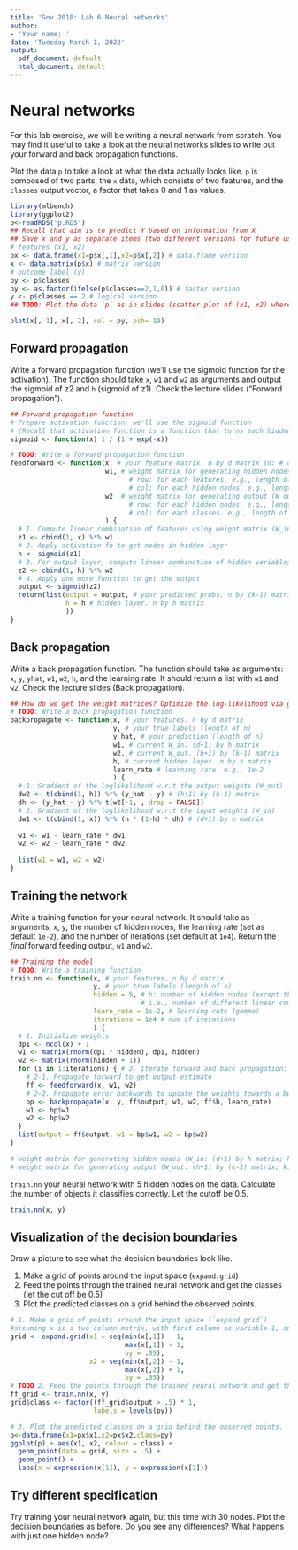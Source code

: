 ```yaml
---
title: 'Gov 2018: Lab 6 Neural networks'
author:
- 'Your name: '
date: 'Tuesday March 1, 2022'
output:
  pdf_document: default
  html_document: default
---
```


# Neural networks

For this lab exercise, we will be writing a neural network from scratch. You may find it useful to take a look at the neural networks slides to write out your forward and back propagation functions.

Plot the data `p` to take a look at what the data actually looks like. `p` is composed of two parts, the `x` data, which consists of two features, and the `classes` output vector, a factor that takes 0 and 1 as values. 

```r
library(mlbench)
library(ggplot2)
p<-readRDS("p.RDS")
## Recall that aim is to predict Y based on information from X
## Save x and y as separate items (two different versions for future use)
# features (x1, x2)
px <- data.frame(x1=p$x[,1],x2=p$x[,2]) # data.frame version
x <- data.matrix(p$x) # matrix version
# outcome label (y)
py <- p$classes
py <- as.factor(ifelse(p$classes==2,1,0)) # factor version
y <- p$classes == 2 # logical version
## TODO: Plot the data `p` as in slides (scatter plot of (x1, x2) where the color corresponds to class labels)

plot(x[, 1], x[, 2], col = py, pch= 19)
```

## Forward propagation

Write a forward propagation function (we'll use the sigmoid function for the activation). The function should take `x`, `w1` and `w2` as arguments and output the sigmoid of z2 and `h` (sigmoid of z1). Check the lecture slides ("Forward propagation").

```r
## Forward propagation function
# Prepare activation function: we'll use the sigmoid function
# (Recall that activation function is a function that turns each hidden node ‘on’ or ‘off’)
sigmoid <- function(x) 1 / (1 + exp(-x))

# TODO: Write a forward propagation function
feedforward <- function(x, # your feature matrix. n by d matrix (n: # of data points, d: # of features)
                        w1, # weight matrix for generating hidden nodes (W_in: (d+1) by h matrix; h: # of hidden nodes)
                              # row: for each features. e.g., length of 3 = each for (1, x1, x2)
                              # col: for each hidden nodes. e.g., length of 2 = each for the first and second hidden nodes
                        w2  # weight matrix for generating output (W_out: (h+1) by (k-1) matrix; k: # of classes)
                              # row: for each hidden nodes. e.g., length of 2 = each for the first and second hidden nodes
                              # col: for each classes. e.g., length of 1 = for the class (label) of 1
                        ) {
  # 1. Compute linear combination of features using weight matrix (W_in)
  z1 <- cbind(1, x) %*% w1
  # 2. Apply activation fn to get nodes in hidden layer
  h <- sigmoid(z1)
  # 3. For output layer, compute linear combination of hidden variables, this time using another weight matrix (W_out)
  z2 <- cbind(1, h) %*% w2
  # 4. Apply one more function to get the output
  output <- sigmoid(z2)
  return(list(output = output, # your predicted probs. n by (k-1) matrix
              h = h # hidden layer. n by h matrix
              ))
}
```

## Back propagation

Write a back propagation function. The function should take as arguments: `x`, `y`, `yhat`, `w1`, `w2`, `h`, and the learning rate. It should return a list with `w1` and `w2`. Check the lecture slides (Back propagation).

```r
## How do we get the weight matrices? Optimize the log-likelihood via gradient descent by iterating the formula!
# TODO: Write a back propagation function
backpropagate <- function(x, # your features. n by d matrix
                          y, # your true labels (length of n)
                          y_hat, # your prediction (length of n)
                          w1, # current W_in. (d+1) by h matrix
                          w2, # current W_out. (h+1) by (k-1) matrix
                          h, # current hidden layer. n by h matrix
                          learn_rate # learning rate. e.g., 1e-2
                          ) {
  # 1. Gradient of the loglikelihood w.r.t the output weights (W_out)
  dw2 <- t(cbind(1, h)) %*% (y_hat - y) # (h+1) by (k-1) matrix
  dh <- (y_hat - y) %*% t(w2[-1, , drop = FALSE])
  # 2. Gradient of the loglikelihood w.r.t the input weights (W_in)
  dw1 <- t(cbind(1, x)) %*% (h * (1-h) * dh) # (d+1) by h matrix
  
  w1 <- w1 - learn_rate * dw1
  w2 <- w2 - learn_rate * dw2
  
  list(w1 = w1, w2 = w2)
}
```

## Training the network

Write a training function for your neural network. It should take as arguments, `x`, `y`, the number of hidden nodes, the learning rate (set as default `1e-2`), and the number of iterations (set default at `1e4`). Return the *final* forward feeding output, `w1` and `w2`.

```r
## Training the model
# TODO: Write a training function
train.nn <- function(x, # your features. n by d matrix
                     y, # your true labels (length of n)
                     hidden = 5, # h: number of hidden nodes (except the intercept node)
                                 # i.e., number of different linear combinations of input features
                     learn_rate = 1e-2, # learning rate (gamma)
                     iterations = 1e4 # num of iterations
                     ) {
  # 1. Initialize weights
  dp1 <- ncol(x) + 1
  w1 <- matrix(rnorm(dp1 * hidden), dp1, hidden)
  w2 <- matrix(rnorm(hidden + 1))
  for (i in 1:iterations) { # 2. Iterate forward and back propagation:
    # 2-1. Propagate forward to get output estimate
    ff <- feedforward(x, w1, w2)
    # 2-2. Propagate error backwards to update the weights towards a better solution
    bp <- backpropagate(x, y, ff$output, w1, w2, ff$h, learn_rate)
    w1 <- bp$w1
    w2 <- bp$w2
  }
  list(output = ff$output, w1 = bp$w1, w2 = bp$w2)
}

# weight matrix for generating hidden nodes (W_in: (d+1) by h matrix; h: # of hidden nodes)
# weight matrix for generating output (W_out: (h+1) by (k-1) matrix; k: # of classes)
```

`train.nn` your neural network with 5 hidden nodes on the data. Calculate the number of objects it classifies correctly. Let the cutoff be 0.5.

```r
train.nn(x, y)
```

## Visualization of the decision boundaries

Draw a picture to see what the decision boundaries look like.

1. Make a grid of points around the input space (`expand.grid`)
1. Feed the points through the trained neural network and get the classes (let the cut off be 0.5)
1. Plot the predicted classes on a grid behind the observed points.

```r
# 1. Make a grid of points around the input space (`expand.grid`)
#assuming x is a two column matrix, with first column as variable 1, and second col as var 2
grid <- expand.grid(x1 = seq(min(x[,1]) - 1,
                             max(x[,1]) + 1,
                             by = .05),
                    x2 = seq(min(x[,2]) - 1,
                             max(x[,2]) + 1,
                             by = .05))
# TODO 2. Feed the points through the trained neural network and get the classes (let the cut off be 0.5)
ff_grid <- train.nn(x, y)
grid$class <- factor((ff_grid$output > .5) * 1,
                     labels = levels(py))

# 3. Plot the predicted classes on a grid behind the observed points.
p<-data.frame(x1=px$x1,x2=px$x2,class=py)
ggplot(p) + aes(x1, x2, colour = class) +
  geom_point(data = grid, size = .5) +
  geom_point() +
  labs(x = expression(x[1]), y = expression(x[2]))
```

## Try different specification

Try training your neural network again, but this time with 30 nodes. Plot the decision boundaries as before. Do you see any differences? What happens with just one hidden node?

```r

```
